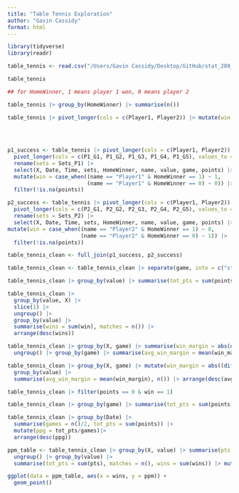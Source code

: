 ```yaml
---
title: "Table Tennis Exploration"
author: "Gavin Cassidy"
format: html
---
```


```r
library(tidyverse)
library(readr)
```

```r
table_tennis <- read.csv("/Users/Gavin Cassidy/Desktop/GitHub/stat_289_score2/gacass21/Table Tennis/Exploration/table_tennis.csv")
```

```r
table_tennis

## for HomeWinner, 1 means player 1 won, 0 means player 2
```

```r
table_tennis |> group_by(HomeWinner) |> summarise(n())

table_tennis |> pivot_longer(cols = c(Player1, Player2)) |> mutate(win = case_when((name == "Player1" & HomeWinner == 1) ~ 1,
                                                                                   (name == "Player1" & HomeWinner == 0) ~ 0,
                                                                                   (name == "Player2" & HomeWinner == 1) ~ 0,
                                                                                   (name == "Player2" & HomeWinner == 0) ~ 1))
```


```r
p1_success <- table_tennis |> pivot_longer(cols = c(Player1, Player2)) |> filter(name == "Player1") |>
  pivot_longer(cols = c(P1_G1, P1_G2, P1_G3, P1_G4, P1_G5), values_to = "points", names_to = "game") |>
  rename(sets = Sets_P1) |>
  select(X, Date, Time, sets, HomeWinner, name, value, game, points) |> 
  mutate(win = case_when((name == "Player1" & HomeWinner == 1) ~ 1,
                         (name == "Player1" & HomeWinner == 0) ~ 0)) |>
  filter(!is.na(points))
```


```r
p2_success <- table_tennis |> pivot_longer(cols = c(Player1, Player2)) |> filter(name == "Player2") |>
  pivot_longer(cols = c(P2_G1, P2_G2, P2_G3, P2_G4, P2_G5), values_to = "points", names_to = "game") |>
  rename(sets = Sets_P2) |>
  select(X, Date, Time, sets, HomeWinner, name, value, game, points) |>
mutate(win = case_when((name == "Player2" & HomeWinner == 1) ~ 0,
                       (name == "Player2" & HomeWinner == 0) ~ 1)) |>
  filter(!is.na(points))
```


```r
table_tennis_clean <- full_join(p1_success, p2_success)

table_tennis_clean <- table_tennis_clean |> separate(game, into = c("stuff", "game"), sep = 4)

table_tennis_clean |> group_by(value) |> summarise(tot_pts = sum(points)) |> arrange(desc(tot_pts))
```


```r
table_tennis_clean |> 
  group_by(value, X) |> 
  slice(1) |> 
  ungroup() |> 
  group_by(value) |> 
  summarise(wins = sum(win), matches = n()) |> 
  arrange(desc(wins))
```


```r
table_tennis_clean |> group_by(X, game) |> summarise(win_margin = abs(diff(points))) |>
  ungroup() |> group_by(game) |> summarise(avg_win_margin = mean(win_margin), games = n())
```


```r
table_tennis_clean |> group_by(X, game) |> mutate(win_margin = abs((diff(points)))) |> ungroup() |>
  group_by(value) |>
  summarise(avg_win_margin = mean(win_margin), n()) |> arrange(desc(avg_win_margin))
```


```r
table_tennis_clean |> filter(points == 0 & win == 1)

table_tennis_clean |> group_by(game) |> summarise(tot_pts = sum(points))
```


```r
table_tennis_clean |> group_by(Date) |>
  summarise(games = n()/2, tot_pts = sum(points)) |> 
  mutate(ppg = tot_pts/games)|>
  arrange(desc(ppg))
```


```r
ppm_table <- table_tennis_clean |> group_by(X, value) |> summarise(pts = sum(points), wins = mean(win)) |>
  ungroup() |> group_by(value) |>
  summarise(tot_pts = sum(pts), matches = n(), wins = sum(wins)) |> mutate(ppm = tot_pts/matches, winrate = (wins/matches)*100) |> arrange(desc(winrate))
```


```r
ggplot(data = ppm_table, aes(x = wins, y = ppm)) +
  geom_point()
```

